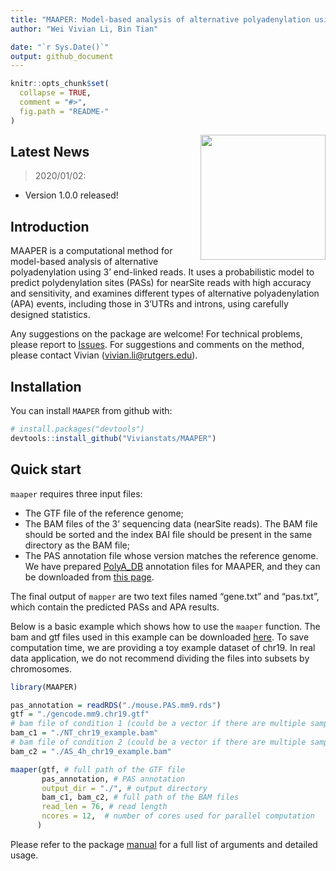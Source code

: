 ```yaml
---
title: "MAAPER: Model-based analysis of alternative polyadenylation using 3' end-linked reads"
author: "Wei Vivian Li, Bin Tian"

date: "`r Sys.Date()`"
output: github_document
---
```


<!-- README.md is generated from README.Rmd. Please edit that file -->

```r
knitr::opts_chunk$set(
  collapse = TRUE,
  comment = "#>",
  fig.path = "README-"
)
```

<img src="https://github.com/Vivianstats/data-pkg/raw/main/img/MAAPER.png" height="200" align="right" />

## Latest News

> 2020/01/02:

 + Version 1.0.0 released!

 
## Introduction

MAAPER is a computational method for model-based analysis of alternative polyadenylation using 3' end-linked reads. It uses a probabilistic model to predict polydenylation sites (PASs) for nearSite reads with high accuracy and sensitivity, and examines different types of alternative polyadenylation (APA) events, including those in 3'UTRs and introns, using carefully designed statistics. 

Any suggestions on the package are welcome! For technical problems, please report to [Issues](https://github.com/Vivianstats/MAAPER/issues). For suggestions and comments on the method, please contact Vivian (<vivian.li@rutgers.edu>). 

## Installation

You can install `MAAPER` from github with:

```r
# install.packages("devtools")
devtools::install_github("Vivianstats/MAAPER")
```

## Quick start

`maaper` requires three input files:

+ The GTF file of the reference genome;
+ The BAM files of the 3' sequencing data (nearSite reads). The BAM file should be sorted and the index BAI file should be present in the same directory as the BAM file;
+ The PAS annotation file whose version matches the reference genome. We have prepared [PolyA_DB](https://exon.apps.wistar.org/PolyA_DB/v3/) annotation files for MAAPER, and they can be downloaded from [this page](https://github.com/Vivianstats/data-pkg/tree/main/MAAPER/PolyA_DB).

The final output of `mapper` are two text files named "gene.txt" and "pas.txt", which contain the predicted PASs and APA results. 

Below is a basic example which shows how to use the `maaper` function. The bam and gtf files used in this example can be downloaded [here](https://github.com/Vivianstats/data-pkg/tree/main/MAAPER). To save computation time, we are providing a toy example dataset of chr19. In real data application, we do not recommend dividing the files into subsets by chromosomes.

```r
library(MAAPER)

pas_annotation = readRDS("./mouse.PAS.mm9.rds")
gtf = "./gencode.mm9.chr19.gtf"
# bam file of condition 1 (could be a vector if there are multiple samples)
bam_c1 = "./NT_chr19_example.bam"
# bam file of condition 2 (could be a vector if there are multiple samples)
bam_c2 = "./AS_4h_chr19_example.bam"

maaper(gtf, # full path of the GTF file
       pas_annotation, # PAS annotation
       output_dir = "./", # output directory
       bam_c1, bam_c2, # full path of the BAM files
       read_len = 76, # read length
       ncores = 12,  # number of cores used for parallel computation 
      )
```

Please refer to the package [manual](https://github.com/Vivianstats/MAAPER/blob/master/inst/docs/)
for a full list of arguments and detailed usage.
